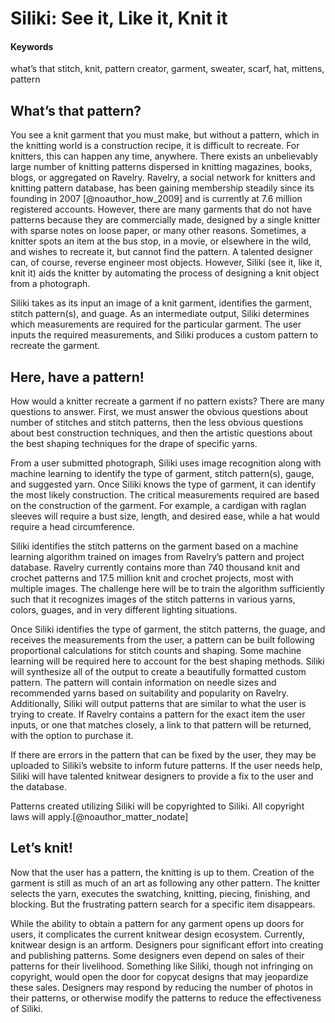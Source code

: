 # Siliki: See it, Like it, Knit it {#Siliki}

#### Keywords {-}

what's that stitch, knit, pattern creator, garment, sweater, scarf, hat, mittens, pattern

## What's that pattern?

You see a knit garment that you must make, but without a pattern, which in the knitting world is a construction recipe, it is difficult to recreate. For knitters, this can happen any time, anywhere. There exists an unbelievably large number of knitting patterns dispersed in knitting magazines, books, blogs, or aggregated on Ravelry. Ravelry, a social network for knitters and knitting pattern database, has been gaining membership steadily since its founding in 2007 [@noauthor_how_2009] and is currently at 7.6 million registered accounts. However, there are many garments that do not have patterns because they are commercially made, designed by a single knitter with sparse notes on loose paper, or many other reasons.  Sometimes, a knitter spots an item at the bus stop, in a movie, or elsewhere in the wild, and wishes to recreate it, but cannot find the pattern. A talented designer can, of course, reverse engineer most objects. However, Siliki (see it, like it, knit it) aids the knitter by automating the process of designing a knit object from a photograph.      

Siliki takes as its input an image of a knit garment, identifies the garment, stitch pattern(s), and guage. As an intermediate output, Siliki determines which measurements are required for the particular garment. The user inputs the required measurements, and Siliki produces a custom pattern to recreate the garment.

## Here, have a pattern!

How would a knitter recreate a garment if no pattern exists? There are many questions to answer.  First, we must answer the obvious questions about number of stitches and stitch patterns, then the less obvious questions about best construction techniques, and then the artistic questions about the best shaping techniques for the drape of specific yarns.

From a user submitted photograph, Siliki uses image recognition along with machine learning to identify the type of garment, stitch pattern(s), gauge, and suggested yarn. Once Siliki knows the type of garment, it can identify the most likely construction. The critical measurements required are based on the construction of the garment.  For example, a cardigan with raglan sleeves will require a bust size, length, and desired ease, while a hat would require a head circumference. 

Siliki identifies the stitch patterns on the garment based on a machine learning algorithm trained on images from Ravelry's pattern and project database.  Ravelry currently contains more than 740 thousand knit and crochet patterns and 17.5 million knit and crochet projects, most with multiple images.  The challenge here will be to train the algorithm sufficiently such that it recognizes images of the stitch patterns in various yarns, colors, guages, and in very different lighting situations.

Once Siliki identifies the type of garment, the stitch patterns, the guage, and receives the measurements from the user, a pattern can be built following proportional calculations for stitch counts and shaping. Some machine learning will be required here to account for the best shaping methods. Siliki will synthesize all of the output to create a beautifully formatted custom pattern. The pattern will contain information on needle sizes and recommended yarns based on suitability and popularity on Ravelry. Additionally, Siliki will output patterns that are similar to what the user is trying to create. If Ravelry contains a pattern for the exact item the user inputs, or one that matches closely, a link to that pattern will be returned, with the option to purchase it.

If there are errors in the pattern that can be fixed by the user, they may be uploaded to Siliki's website to inform future patterns.  If the user needs help, Siliki will have talented knitwear designers to provide a fix to the user and the database.

Patterns created utilizing Siliki will be copyrighted to Siliki.  All copyright laws will apply.[@noauthor_matter_nodate]

## Let's knit!

Now that the user has a pattern, the knitting is up to them. Creation of the garment is still as much of an art as following any other pattern.  The knitter selects the yarn, executes the swatching, knitting, piecing, finishing, and blocking. But the frustrating pattern search for a specific item disappears.  

While the ability to obtain a pattern for any garment opens up doors for users, it complicates the current knitwear design ecosystem.  Currently, knitwear design is an artform.  Designers pour significant effort into creating and publishing patterns.  Some designers even depend on sales of their patterns for their livelihood. Something like Siliki, though not infringing on copyright, would open the door for copycat designs that may jeopardize these sales. Designers may respond by reducing the number of photos in their patterns, or otherwise modify the patterns to reduce the effectiveness of Siliki.  